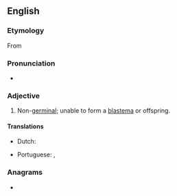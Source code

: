 ==English==

===Etymology===
From {{prefix|a|blastema|t1=not|t2=offspring, offshoot|lang=en}}

===Pronunciation===
* {{a|US}} {{IPA|/ˈeɪ.blæˌsti.mɪk/|/ˈeɪ.blæˌstɛ.mɪk/|/ˌeɪ.blæˈsti.mɪk/|/ˌeɪ.blæˈstɛ.mɪk/|lang=en}}

===Adjective===
{{en-adj|-}}

# {{lb|en|biology}} Non-[[germinal]]; unable to form a [[blastema]] or offspring.

====Translations====
{{trans-top|unable to form a blastema}}
* Dutch: {{t|nl|niet-kiemend}}
{{trans-mid}}
* Portuguese: {{t|pt|ablastémico}} {{qualifier|Portugal}}, {{t|pt|ablastêmico}} {{qualifier|Brazil}}
{{trans-bottom}}

===Anagrams===
* {{anagrams|en|masticable}}